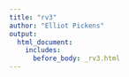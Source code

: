 ```yaml
---
title: "rv3"
author: "Elliot Pickens"
output:
  html_document:
    includes:
      before_body: _rv3.html
---
```


